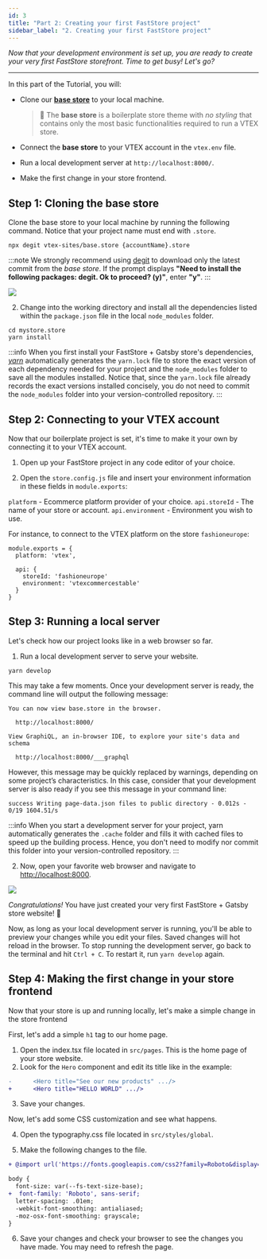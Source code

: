 ```yaml
---
id: 3
title: "Part 2: Creating your first FastStore project"
sidebar_label: "2. Creating your first FastStore project"
---
```


*Now that your development environment is set up, you are ready to create your very first FastStore storefront. Time to get busy! Let's go?*

***

In this part of the Tutorial, you will:

- Clone our [**base store**](https://github.com/vtex-sites/base.store) to your local machine.

  > 🔎 The **base store** is a boilerplate store theme with *no styling* that contains only the most basic functionalities required to run a VTEX store.

- Connect the **base store** to your VTEX account in the `vtex.env` file.
- Run a local development server at `http://localhost:8000/`.
- Make the first change in your store frontend.

## Step 1: Cloning the base store

Clone the base store to your local machine by running the following command. Notice that your project name must end with `.store`.

  ```shell
  npx degit vtex-sites/base.store {accountName}.store
  ```

  :::note
  We strongly recommend using [degit](https://github.com/Rich-Harris/degit) to download only the latest commit from the *base store*. If the prompt displays **"Need to install the following packages: degit. Ok to proceed? (y)"**, enter **"y"**.
  :::

![](/img/tutorials/gatsby/npxdegitclone.png)

2. Change into the working directory and install all the dependencies listed within the `package.json` file  in the local `node_modules` folder.

  ```shell
  cd mystore.store
  yarn install
  ```

  :::info
  When you first install your FastStore + Gatsby store's dependencies, [*yarn*](https://yarnpkg.com/) automatically generates the `yarn.lock` file to store the exact version of each dependency needed for your project and the `node_modules` folder to save all the modules installed. Notice that, since the `yarn.lock` file already records the exact versions installed concisely, you do not need to commit the `node_modules` folder into your version-controlled repository.
  :::

## Step 2: Connecting to your VTEX account

Now that our boilerplate project is set, it's time to make it your own by connecting it to your VTEX account.

1. Open up your FastStore project in any code editor of your choice.

2. Open the `store.config.js` file and insert your environment information in these fields in `module.exports`:

  `platform` - Ecommerce platform provider of your choice.
  `api.storeId` - The name of your store or account.
  `api.environment` - Environment you wish to use.

  For instance, to connect to the VTEX platform on the store `fashioneurope`:

  ```
  module.exports = {
    platform: 'vtex',

    api: {
      storeId: 'fashioneurope'
      environment: 'vtexcommercestable'
    }
  }
  ```


## Step 3: Running a local server

Let's check how our project looks like in a web browser so far.

1. Run a local development server to serve your website.

  ```shell
  yarn develop
  ```

  This may take a few moments. Once your development server is ready, the command line will output the following message:

  ```shell
  You can now view base.store in the browser.
  ⠀
    http://localhost:8000/
  ⠀
  View GraphiQL, an in-browser IDE, to explore your site's data and schema
  ⠀
    http://localhost:8000/___graphql
  ```

  However, this message may be quickly replaced by warnings, depending on some project’s characteristics. In this case, consider that your development server is also ready if you see this message in your command line:

  ```shell
  success Writing page-data.json files to public directory - 0.012s - 0/19 1604.51/s
  ```

  :::info
  When you start a development server for your project, yarn automatically generates the `.cache` folder and fills it with cached files to speed up the building process. Hence, you don't need to modify nor commit this folder into your version-controlled repository.
  :::

2. Now, open your favorite web browser and navigate to [http://localhost:8000](http://localhost:8000).

![](/img/tutorials/gatsby/basestore.gif)

*Congratulations!* You have just created your very first FastStore + Gatsby store website! 🎉

Now, as long as your local development server is running, you'll be able to preview your changes while you edit your files. Saved changes will hot reload in the browser. To stop running the development server, go back to the terminal and hit `Ctrl + C`. To restart it, run `yarn develop` again.

## Step 4: Making the first change in your store frontend

Now that your store is up and running locally, let's make a simple change in the store frontend

First, let's add a simple `h1` tag to our home page.

1. Open the index.tsx file located in `src/pages`. This is the home page of your store website.
2. Look for the `Hero` component and edit its title like in the example:

```diff
-      <Hero title="See our new products" .../>
+      <Hero title="HELLO WORLD" .../>
```
3. Save your changes.

Now, let's add some CSS customization and see what happens.

4. Open the typography.css file located in `src/styles/global`.

5. Make the following changes to the file.

```diff
+ @import url('https://fonts.googleapis.com/css2?family=Roboto&display=swap');

body {
  font-size: var(--fs-text-size-base);
+  font-family: 'Roboto', sans-serif;
  letter-spacing: .01em;
  -webkit-font-smoothing: antialiased;
  -moz-osx-font-smoothing: grayscale;
}
```

6. Save your changes and check your browser to see the changes you have made. You may need to refresh the page.

